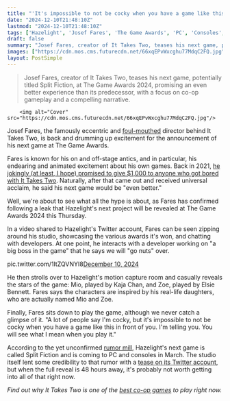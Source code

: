 ```yaml
---
title: "'It's impossible to not be cocky when you have a game like this': It Takes Two's Josef Fares is back and drumming up another Game Awards reveal"
date: "2024-12-10T21:48:10Z"
lastmod: "2024-12-10T21:48:10Z"
tags: ['Hazelight', 'Josef Fares', 'The Game Awards', 'PC', 'Consoles', 'Action-Adventure', 'Co-op']
draft: false
summary: "Josef Fares, creator of It Takes Two, teases his next game, potentially titled Split Fiction,  at The Game Awards 2024, promising an even better experience than its predecessor, with a focus on co-op gameplay and a compelling narrative."
images: ["https://cdn.mos.cms.futurecdn.net/66xqEPvWxcghu77MdqC2FQ.jpg"]
layout: PostSimple
---
```

> Josef Fares, creator of It Takes Two, teases his next game, potentially titled Split Fiction,  at The Game Awards 2024, promising an even better experience than its predecessor, with a focus on co-op gameplay and a compelling narrative.


        <img alt="Cover" src="https://cdn.mos.cms.futurecdn.net/66xqEPvWxcghu77MdqC2FQ.jpg"/>
        
Josef Fares, the famously eccentric and [foul-mouthed](https://www.pcgamer.com/a-way-outs-director-yells-fuck-the-oscars-before-delivering-rant-about-ea-and-loot-boxes-at-the-game-awards/) director behind It Takes Two, is back and drumming up excitement for the announcement of his next game at The Game Awards.

Fares is known for his on and off-stage antics, and in particular, his endearing and animated excitement about his own games. Back in 2021, [he jokingly (at least, I hope) promised to give $1,000 to anyone who got bored with It Takes Two](https://www.gamesradar.com/a-way-out-creator-josef-fares-says-hell-give-you-dollar1000-if-you-get-bored-of-it-takes-two/). Naturally, after that came out and received universal acclaim, he said his next game would be "even better."

Well, we're about to see what all the hype is about, as Fares has confirmed following a leak that Hazelight's next project will be revealed at The Game Awards 2024 this Thursday.

In a video shared to Hazelight's Twitter account, Fares can be seen zipping around his studio, showcasing the various awards it's won, and chatting with developers. At one point, he interacts with a developer working on "a big boss in the game" that he says we will "go nuts" over.

pic.twitter.com/1ItZQVNYI8[December 10, 2024](https://twitter.com/cantworkitout/status/1866533947548766380)

He then strolls over to Hazelight's motion capture room and casually reveals the stars of the game: Mio, played by Kaja Chan, and Zoe, played by Elsie Bennett. Fares says the characters are inspired by his real-life daughters, who are actually named Mio and Zoe.

Finally, Fares sits down to play the game, although we never catch a glimpse of it. "A lot of people say I'm cocky, but it's impossible to not be cocky when you have a game like this in front of you. I'm telling you. You will see what I mean when you play it."

According to the yet unconfirmed [rumor mill](https://www.dealabs.com/magazine/on-connait-le-nom-du-prochain-jeu-de-hazelight-studios-59647), Hazelight's next game is called Split Fiction and is coming to PC and consoles in March. The studio itself lent some credibility to that rumor with a [tease on its Twitter account](https://x.com/HazelightGames/status/1846929745016987890), but when the full reveal is 48 hours away, it's probably not worth getting into all of that right now.

*Find out why It Takes Two is one of the *[<em>best co-op games</em>](https://www.gamesradar.com/best-co-op-games/)* to play right now.*
        